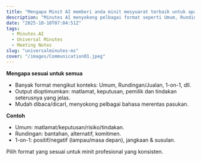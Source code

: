 ```yaml
---
title: "Mengapa Minit AI memberi anda minit mesyuarat terbaik untuk apa jua mesyuarat"
description: "Minutes AI menyokong pelbagai format seperti Umum, Rundingan/Jualan dan 1-on-1 untuk output dioptimumkan."
date: "2025-10-10T07:04:51Z"
tags:
  - Minutes.AI
  - Universal Minutes
  - Meeting Notes
slug: "universalminutes-ms"
cover: "/images/Communication01.jpeg"
---
```


**Mengapa sesuai untuk semua**
- Banyak format mengikut konteks: Umum, Rundingan/Jualan, 1-on-1, dll.
- Output dioptimumkan: matlamat, keputusan, pemilik dan tindakan seterusnya yang jelas.
- Mudah dibaca/dicarI, menyokong pelbagai bahasa merentas pasukan.

**Contoh**
- Umum: matlamat/keputusan/risiko/tindakan.
- Rundingan: bantahan, alternatif, komitmen.
- 1-on-1: positif/negatif (lampau/masa depan), jangkaan & susulan.

Pilih format yang sesuai untuk minit profesional yang konsisten.
